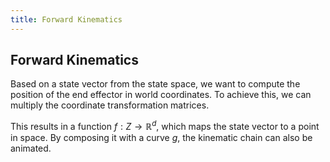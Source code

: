```yaml
---
title: Forward Kinematics
---
```


## Forward Kinematics

Based on a state vector from the state space, we want to compute the position of the end effector in world coordinates. To achieve this, we can multiply the coordinate transformation matrices.

This results in a function
$f: Z \rightarrow \mathbb{R}^d$,
which maps the state vector to a point in space. By composing it with a curve $g$, the kinematic chain can also be animated.
